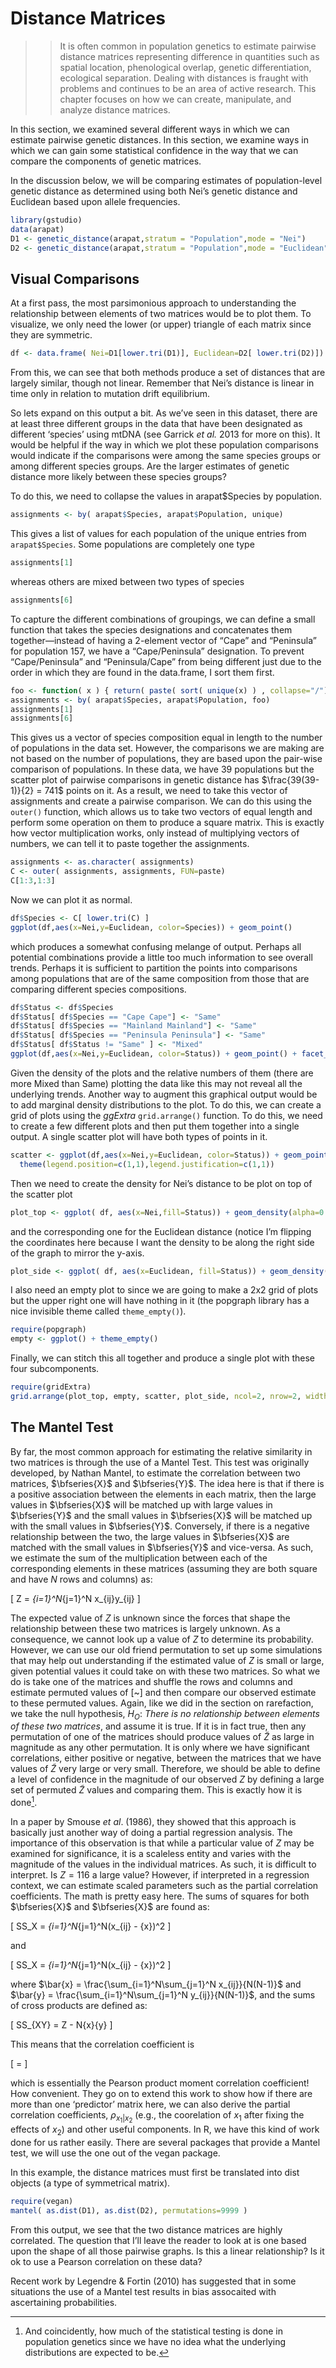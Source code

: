# Distance Matrices

>> It is often common in population genetics to estimate pairwise distance matrices representing difference in quantities such as spatial location, phenological overlap, genetic differentiation, ecological separation.  Dealing with distances is fraught with problems and continues to be an area of active research.  This chapter focuses on how we can create, manipulate, and analyze distance matrices.


In this section, we examined several different ways in which we can estimate pairwise genetic distances.  In this section, we examine ways in which we can gain some statistical confidence in the way that we can compare the components of genetic matrices.  

In the discussion below, we will be comparing estimates of population-level genetic distance as determined using both Nei’s genetic distance and Euclidean based upon allele frequencies.

```r
library(gstudio)
data(arapat)
D1 <- genetic_distance(arapat,stratum = "Population",mode = "Nei")
D2 <- genetic_distance(arapat,stratum = "Population",mode = "Euclidean")
```

## Visual Comparisons

At a first pass, the most parsimonious approach to understanding the relationship between elements of two matrices would be to plot them.  To visualize, we only need the lower (or upper) triangle of each matrix since they are symmetric.


```r
df <- data.frame( Nei=D1[lower.tri(D1)], Euclidean=D2[ lower.tri(D2)]) ggplot(df,aes(x=Nei,y=Euclidean)) + geom_point()
```

From this, we can see that both methods produce a set of distances that are largely similar, though not linear.  Remember that Nei’s distance is linear in time only in relation to mutation drift equilibrium.

So lets expand on this output a bit.  As we’ve seen in this dataset, there are at least three different groups in the data that have been designated as different ‘species’ using mtDNA (see Garrick *et al.* 2013 for more on this).  It would be helpful if the way in which we plot these population comparisons would indicate if the comparisons were among the same species groups or among different species groups.  Are the larger estimates of genetic distance more likely between these species groups?  

To do this, we need to collapse the values in arapat$Species by population.  

```r
assignments <- by( arapat$Species, arapat$Population, unique)
```

This gives a list of values for each population of the unique entries from `arapat$Species`.  Some populations are completely one type

```r
assignments[1]
```

whereas others are mixed between two types of species

```r
assignments[6]
```

To capture the different combinations of groupings, we can define a small function that takes the species designations and concatenates them together—instead of having a 2-element vector of "Cape" and "Peninsula" for population 157, we have a "Cape/Peninsula" designation.  To prevent "Cape/Peninsula" and "Peninsula/Cape" from being different just due to the order in which they are found in the data.frame, I sort them first.

```r
foo <- function( x ) { return( paste( sort( unique(x) ) , collapse="/") ) }
assignments <- by( arapat$Species, arapat$Population, foo)
assignments[1]
assignments[6]
```

This gives us a vector of species composition equal in length to the number of populations in the data set.  However, the comparisons we are making are not based on the number of populations, they are based upon the pair-wise comparison of populations.  In these data, we have 39 populations but the scatter plot of pairwise comparisons in genetic distance has $\frac{39(39-1)}{2} = 741$ points on it.  As a result, we need to take this vector of assignments and create a pairwise comparison.  We can do this using the `outer()` function, which allows us to take two vectors of equal length and perform some operation on them to produce a square matrix.  This is exactly how vector multiplication works, only instead of multiplying vectors of numbers, we can tell it to paste together the assignments.

```r
assignments <- as.character( assignments) 
C <- outer( assignments, assignments, FUN=paste)
C[1:3,1:3]
```

Now we can plot it as normal.

```r
df$Species <- C[ lower.tri(C) ]
ggplot(df,aes(x=Nei,y=Euclidean, color=Species)) + geom_point()
```

which produces a somewhat confusing melange of output.
Perhaps all potential combinations provide a little too much information to see overall trends.  Perhaps it is sufficient to partition the points into comparisons among populations that are of the same composition from those that are comparing different species compositions.

```r
df$Status <- df$Species
df$Status[ df$Species == "Cape Cape"] <- "Same"
df$Status[ df$Species == "Mainland Mainland"] <- "Same"
df$Status[ df$Species == "Peninsula Peninsula"] <- "Same"
df$Status[ df$Status != "Same" ] <- "Mixed"
ggplot(df,aes(x=Nei,y=Euclidean, color=Status)) + geom_point() + facet_grid(Status~.)
```

Given the density of the plots and the relative numbers of them (there are more Mixed than Same) plotting the data like this may not reveal all the underlying trends.  Another way to augment this graphical output would be to add marginal density distributions to the plot.  To do this, we can create a grid of plots using the *ggExtra* `grid.arrange()` function.  To do this, we need to create a few different plots and then put them together into a single output.   A single scatter plot will have both types of points in it.

```r
scatter <- ggplot(df,aes(x=Nei,y=Euclidean, color=Status)) + geom_point() + 
  theme(legend.position=c(1,1),legend.justification=c(1,1)) 
```

Then we need to create the density for Nei’s distance to be plot on top of the scatter plot

```r
plot_top <- ggplot( df, aes(x=Nei,fill=Status)) + geom_density(alpha=0.5) + theme(legend.position="none")
```

and the corresponding one for the Euclidean distance (notice I’m flipping the coordinates here because I want the density to be along the right side of the graph to mirror the y-axis.

```r
plot_side <- ggplot( df, aes(x=Euclidean, fill=Status)) + geom_density(alpha=0.5) + coord_flip() + theme(legend.position="none")
```

I also need an empty plot to since we are going to make a 2x2 grid of plots but the upper right one will have nothing in it (the popgraph library has a nice invisible theme called `theme_empty()`).

```r
require(popgraph)
empty <- ggplot() + theme_empty()
```

Finally, we can stitch this all together and produce a single plot with these four subcomponents.


```r
require(gridExtra)
grid.arrange(plot_top, empty, scatter, plot_side, ncol=2, nrow=2, widths=c(4,1), heights=c(1,4))
```

## The Mantel Test

By far, the most common approach for estimating the relative similarity in two matrices is through the use of a Mantel Test.  This test was originally developed, by Nathan Mantel, to estimate the correlation between two matrices, $\bfseries{X}$ and $\bfseries{Y}$.  The idea here is that if there is a positive association between the elements in each matrix, then the large values in $\bfseries{X}$ will be matched up with large values in $\bfseries{Y}$ and the small values in $\bfseries{X}$ will be matched up with the small values in $\bfseries{Y}$.  Conversely, if there is a negative relationship between the two, the large values in $\bfseries{X}$ are matched with the small values in $\bfseries{Y}$ and vice-versa.  As such, we estimate the sum of the multiplication between each of the corresponding elements in these matrices (assuming they are both square and have $N$ rows and columns) as:

\[
Z = \sum_{i=1}^N\sum_{j=1}^N x_{ij}y_{ij}
\]

The expected value of $Z$ is unknown since the forces that shape the relationship between these two matrices is largely unknown.  As a consequence, we cannot look up a value of $Z$ to determine its probability.  However, we can use our old friend permutation to set up some simulations that may help out understanding if the estimated value of $Z$ is small or large, given potential values it could take on with these two matrices.  So what we do is take one of the matrices and shuffle the rows and columns and estimate permuted values of [~] and then compare our observed estimate to these permuted values.  Again, like we did in the section on rarefaction, we take the null hypothesis, $H_O:$ *There is no relationship between elements of these two matrices*, and assume it is true.  If it is in fact true, then any permutation of one of the matrices should produce values of $\tilde{Z}$ as large in magnitude as any other permutation.  It is only where we have significant correlations, either positive or negative, between the matrices that we have values of $\tilde{Z}$ very large or very small.  Therefore, we should be able to define a level of confidence in the magnitude of our observed $Z$ by defining a large set of permuted $\tilde{Z}$ values and comparing them.  This is exactly how it is done^[And coincidently, how much of the statistical testing is done in population genetics since we have no idea what the underlying distributions are expected to be.].  

In a paper by Smouse *et al*. (1986), they showed that this approach is basically just another way of doing a partial regression analysis.  The importance of this observation is that while a particular value of $Z$ may be examined for significance, it is a scaleless entity and varies with the magnitude of the values in the individual matrices.  As such, it is difficult to interpret.  Is $Z=116$ a large value?  However, if interpreted in a regression context, we can estimate scaled parameters such as the partial correlation coefficients.  The math is pretty easy here.  The sums of squares for both $\bfseries{X}$ and $\bfseries{X}$ are found as:

\[
SS_X = \sum_{i=1}^N\sum_{j=1}^N(x_{ij} - \bar{x})^2
\]

and 

\[
SS_X = \sum_{i=1}^N\sum_{j=1}^N(x_{ij} - \bar{x})^2
\]

where $\bar{x} = \frac{\sum_{i=1}^N\sum_{j=1}^N x_{ij}}{N(N-1)}$ and $\bar{y} = \frac{\sum_{i=1}^N\sum_{j=1}^N y_{ij}}{N(N-1)}$, and the sums of cross products are defined as:

\[
SS_{XY} = Z - N\bar{x}\bar{y}
\]

This means that the correlation coefficient is 

\[
\rho = \frac{SS_{XY}}{\sqrt{SS_X}\sqrt{SS_Y}}
\]

which is essentially the Pearson product moment correlation coefficient!  How convenient.  They go on to extend this work to show how if there are more than one ‘predictor’ matrix here, we can also derive the partial correlation coefficients, $\rho_{x_1|x_2}$ (e.g., the coorelation of $x_1$ after fixing the effects of $x_2$) and other useful components.  In R, we have this kind of work done for us rather easily.  There are several packages that provide a Mantel test, we will use the one out of the vegan package. 

In this example, the distance matrices must first be translated into dist objects (a type of symmetrical matrix).

```r
require(vegan)
mantel( as.dist(D1), as.dist(D2), permutations=9999 )
```

From this output, we see that the two distance matrices are highly correlated.  The question that I’ll leave the reader to look at is one based upon the shape of all those pairwise graphs.  Is this a linear relationship?  Is it ok to use a Pearson correlation on these data?  

Recent work by Legendre & Fortin (2010) has suggested that in some situations the use of a Mantel test results in bias assocaited with ascertaining probabilities.  
